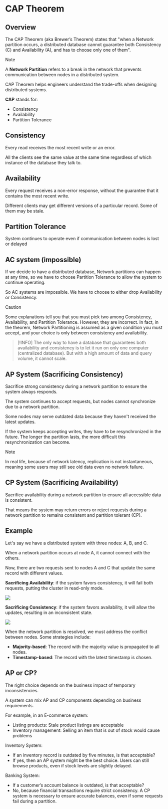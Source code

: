 # CAP Theorem

## Overview

The CAP Theorem (aka Brewer’s Theorem) states that "when a Network partition occurs, a distributed database cannot guarantee both Consistency (C) and Availability (A), and has to choose only one of them".

> [!NOTE]
> A **Network Partition** refers to a break in the network that prevents communication between nodes in a distributed system.

CAP Theorem helps engineers understand the trade-offs when designing distributed systems.

**CAP** stands for:
- Consistency
- Availability
- Partition Tolerance


## Consistency

Every read receives the most recent write or an error.

All the clients see the same value at the same time regardless of which instance of the database they talk to.


## Availability

Every request receives a non-error response, without the guarantee that it contains the most recent write.

Different clients may get different versions of a particular record. Some of them may be stale.


## Partition Tolerance

System continues to operate even if communication between nodes is lost or delayed


## AC system (impossible)

If we decide to have a distributed database, Network partitions can happen at any time, so we have to choose Partition Tolerance to allow the system to continue operating. 

So AC systems are impossible. We have to choose to either drop Availability or Consistency.

> [!CAUTION]
> Some explanations tell you that you must pick two among Consistency, Availability, and Partition Tolerance. However, they are incorrect. In fact, in the theorem, Network Partitioning is assumed as a given condition you must accept, and your choice is only between consistency and availability.

> [!INFO]
> The only way to have a database that guarantees both availability and consistency is to let it run on only one computer (centralized database). But with a high amount of data and query volume, it cannot scale.


## AP System (Sacrificing Consistency)

Sacrifice strong consistency during a network partition to ensure the system always responds.

The system continues to accept requests, but nodes cannot synchronize due to a network partition.

Some nodes may serve outdated data because they haven't received the latest updates.

If the system keeps accepting writes, they have to be resynchronized in the future. The longer the partition lasts, the more difficult this resynchronization can become.

> [!NOTE]
> In real life, because of network latency, replication is not instantaneous, meaning some users may still see old data even no network failure.


## CP System (Sacrificing Availability)

Sacrifice availability during a network partition to ensure all accessible data is consistent.

That means the system may return errors or reject requests during a network partition to remains consistent and partition tolerant (CP).


## Example

Let's say we have a distributed system with three nodes: A, B, and C.

When a network partition occurs at node A, it cannot connect with the others.

Now, there are two requests sent to nodes A and C that update the same record with different values.

**Sacrificing Availability**: if the system favors consistency, it will fail both requests, putting the cluster in read-only mode.

![](./cap-theorem/consistency.drawio.svg)

**Sacrificing Consistency**: if the system favors availability, it will allow the updates, resulting in an inconsistent state.

![](./cap-theorem/availability.drawio.svg)

When the network partition is resolved, we must address the conflict between nodes. Some strategies include:
- **Majority-based**: The record with the majority value is propagated to all nodes.
- **Timestamp-based**: The record with the latest timestamp is chosen.


## AP or CP?

The right choice depends on the business impact of temporary inconsistencies.

A system can mix AP and CP components depending on business requirements.

For example, in an E-commerce system:
- Listing products: Stale product listings are acceptable
- Inventory management: Selling an item that is out of stock would cause problems

Inventory System:
- If an inventory record is outdated by five minutes, is that acceptable?
- If yes, then an AP system might be the best choice. Users can still browse products, even if stock levels are slightly delayed.

Banking System:
- If a customer’s account balance is outdated, is that acceptable?
- No, because financial transactions require strict consistency. A CP system is necessary to ensure accurate balances, even if some requests fail during a partition.
